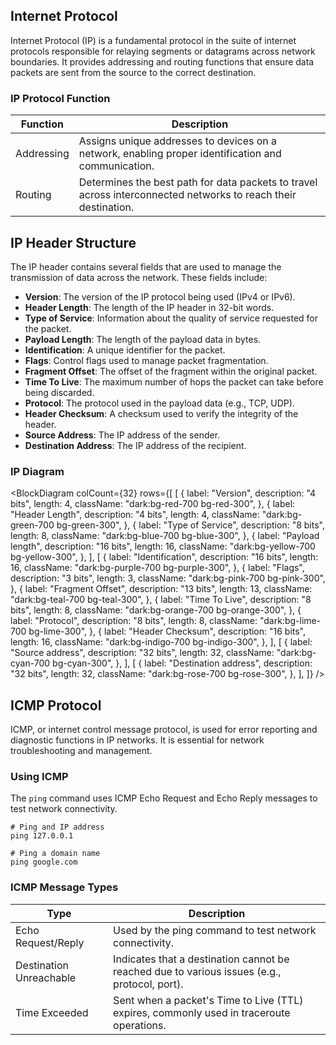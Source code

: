 
## Internet Protocol

Internet Protocol (IP) is a fundamental protocol in the suite of internet protocols responsible for relaying segments or datagrams across network boundaries. It provides addressing and routing functions that ensure data packets are sent from the source to the correct destination.

### IP Protocol Function

| Function   | Description                                                                                                    |
| ---------- | -------------------------------------------------------------------------------------------------------------- |
| Addressing | Assigns unique addresses to devices on a network, enabling proper identification and communication.            |
| Routing    | Determines the best path for data packets to travel across interconnected networks to reach their destination. |

## IP Header Structure

The IP header contains several fields that are used to manage the transmission of data across the network. These fields include:

- **Version**: The version of the IP protocol being used (IPv4 or IPv6).
- **Header Length**: The length of the IP header in 32-bit words.
- **Type of Service**: Information about the quality of service requested for the packet.
- **Payload Length**: The length of the payload data in bytes.
- **Identification**: A unique identifier for the packet.
- **Flags**: Control flags used to manage packet fragmentation.
- **Fragment Offset**: The offset of the fragment within the original packet.
- **Time To Live**: The maximum number of hops the packet can take before being discarded.
- **Protocol**: The protocol used in the payload data (e.g., TCP, UDP).
- **Header Checksum**: A checksum used to verify the integrity of the header.
- **Source Address**: The IP address of the sender.
- **Destination Address**: The IP address of the recipient.

### IP Diagram

<BlockDiagram
  colCount={32}
  rows={[
    [
      {
        label: "Version",
        description: "4 bits",
        length: 4,
        className: "dark:bg-red-700 bg-red-300",
      },
      {
        label: "Header Length",
        description: "4 bits",
        length: 4,
        className: "dark:bg-green-700 bg-green-300",
      },
      {
        label: "Type of Service",
        description: "8 bits",
        length: 8,
        className: "dark:bg-blue-700 bg-blue-300",
      },
      {
        label: "Payload length",
        description: "16 bits",
        length: 16,
        className: "dark:bg-yellow-700 bg-yellow-300",
      },
    ],
    [
      {
        label: "Identification",
        description: "16 bits",
        length: 16,
        className: "dark:bg-purple-700 bg-purple-300",
      },
      {
        label: "Flags",
        description: "3 bits",
        length: 3,
        className: "dark:bg-pink-700 bg-pink-300",
      },
      {
        label: "Fragment Offset",
        description: "13 bits",
        length: 13,
        className: "dark:bg-teal-700 bg-teal-300",
      },
      {
        label: "Time To Live",
        description: "8 bits",
        length: 8,
        className: "dark:bg-orange-700 bg-orange-300",
      },
      {
        label: "Protocol",
        description: "8 bits",
        length: 8,
        className: "dark:bg-lime-700 bg-lime-300",
      },
      {
        label: "Header Checksum",
        description: "16 bits",
        length: 16,
        className: "dark:bg-indigo-700 bg-indigo-300",
      },
    ],
    [
      {
        label: "Source address",
        description: "32 bits",
        length: 32,
        className: "dark:bg-cyan-700 bg-cyan-300",
      },
    ],
    [
      {
        label: "Destination address",
        description: "32 bits",
        length: 32,
        className: "dark:bg-rose-700 bg-rose-300",
      },
    ],
  ]}
/>

## ICMP Protocol

ICMP, or internet control message protocol, is used for error reporting and diagnostic functions in IP networks. It is essential for network troubleshooting and management.

### Using ICMP

The `ping` command uses ICMP Echo Request and Echo Reply messages to test network connectivity.

```
# Ping and IP address
ping 127.0.0.1

# Ping a domain name
ping google.com
```

### ICMP Message Types

| Type                    | Description                                                                                  |
| ----------------------- | -------------------------------------------------------------------------------------------- |
| Echo Request/Reply      | Used by the ping command to test network connectivity.                                       |
| Destination Unreachable | Indicates that a destination cannot be reached due to various issues (e.g., protocol, port). |
| Time Exceeded           | Sent when a packet's Time to Live (TTL) expires, commonly used in traceroute operations.     |

